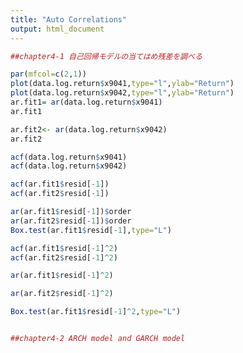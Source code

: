 ```yaml
---
title: "Auto Correlations"
output: html_document
---
```



```r
##chapter4-1 自己回帰モデルの当てはめ残差を調べる

par(mfcol=c(2,1))
plot(data.log.return$x9041,type="l",ylab="Return")
plot(data.log.return$x9042,type="l",ylab="Return")
ar.fit1= ar(data.log.return$x9041)
ar.fit1

ar.fit2<- ar(data.log.return$x9042)
ar.fit2

acf(data.log.return$x9041)
acf(data.log.return$x9042)

acf(ar.fit1$resid[-1])
acf(ar.fit2$resid[-1])

ar(ar.fit1$resid[-1])$order
ar(ar.fit2$resid[-1])$order
Box.test(ar.fit1$resid[-1],type="L")

acf(ar.fit1$resid[-1]^2)
acf(ar.fit2$resid[-1]^2)

ar(ar.fit1$resid[-1]^2)

ar(ar.fit2$resid[-1]^2)

Box.test(ar.fit1$resid[-1]^2,type="L")


##chapter4-2 ARCH model and GARCH model


```

